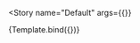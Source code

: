 

<Meta
  title="Components/Sidebar/Global Navigation"
  decorators={decorators}
/>


<Story
  name="Default"
  args={{}}
>
  {Template.bind({})}
</Story>

